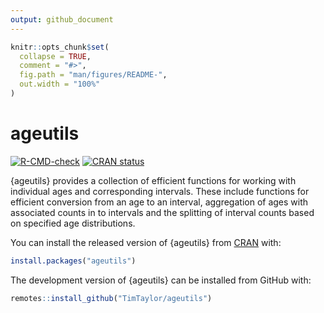 ```yaml
---
output: github_document
---
```


<!-- README.md is generated from README.Rmd. Please edit that file -->

```r
knitr::opts_chunk$set(
  collapse = TRUE,
  comment = "#>",
  fig.path = "man/figures/README-",
  out.width = "100%"
)
```

# ageutils

<!-- badges: start -->
[![R-CMD-check](https://github.com/TimTaylor/ageutils/actions/workflows/R-CMD-check.yaml/badge.svg)](https://github.com/TimTaylor/ageutils/actions/workflows/R-CMD-check.yaml)
<a href="https://CRAN.R-project.org/package=ageutils" class="pkgdown-release"><img src="https://www.r-pkg.org/badges/version/ageutils" alt="CRAN status" /></a>
<!-- badges: end -->

{ageutils} provides a collection of efficient functions for working with
individual ages and corresponding intervals. These include functions for
efficient conversion from an age to an interval, aggregation of ages with
associated counts in to intervals and the splitting of interval counts based on
specified age distributions.

You can install the released version of {ageutils} from [CRAN](https://cran.r-project.org/) with:

```r
install.packages("ageutils")
```

::: {.pkgdown-devel}
The development version of {ageutils} can be installed from GitHub with:
```r
remotes::install_github("TimTaylor/ageutils")
```
:::
